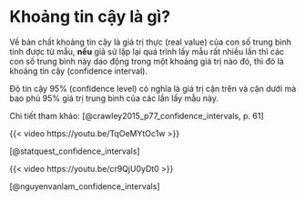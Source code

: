 # <b>Khoảng tin cậy là gì?</b> 

Về bản chất khoảng tin cậy là giá trị thực (real value) của con số trung bình tính được từ mẫu, **nếu** giả sử lặp lại quá trình lấy mẫu rất nhiều lần thì các con số trung bình này dao động trong một khoảng giá trị nào đó, thì đó là khoảng tin cậy (confidence interval).

Độ tin cậy 95% (confidence level) có nghĩa là giá trị cận trên và cận dưới mà bao phủ 95% giá trị trung bình của các lần lấy mẫu này.

Chi tiết tham khảo: [@crawley2015_p77_confidence_intervals, p. 61]

{{< video https://youtu.be/TqOeMYtOc1w >}}

[@statquest_confidence_intervals]

{{< video https://youtu.be/cr9QjU0yDt0 >}}

[@nguyenvanlam_confidence_intervals]